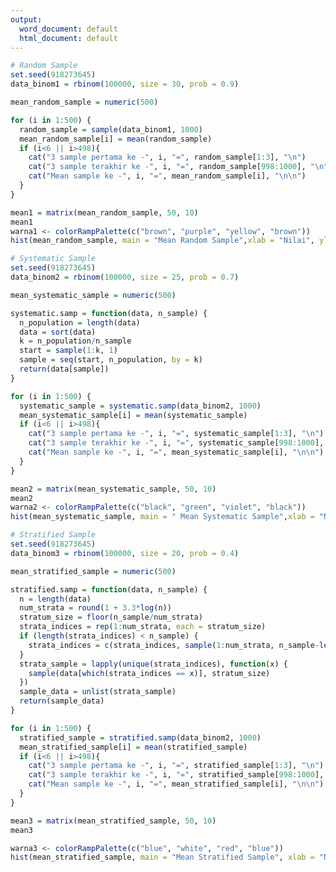 ---
output:
  word_document: default
  html_document: default
---
```{r}
# Random Sample
set.seed(918273645)
data_binom1 = rbinom(100000, size = 30, prob = 0.9)

mean_random_sample = numeric(500)

for (i in 1:500) {
  random_sample = sample(data_binom1, 1000)
  mean_random_sample[i] = mean(random_sample)
  if (i<6 || i>498){
    cat("3 sample pertama ke -", i, "=", random_sample[1:3], "\n")
    cat("3 sample terakhir ke -", i, "=", random_sample[998:1000], "\n")
    cat("Mean sample ke -", i, "=", mean_random_sample[i], "\n\n")
  }
}

mean1 = matrix(mean_random_sample, 50, 10)
mean1
warna1 <- colorRampPalette(c("brown", "purple", "yellow", "brown"))
hist(mean_random_sample, main = "Mean Random Sample",xlab = "Nilai", ylab = "Frekuensi", col = warna1(10))

# Systematic Sample
set.seed(918273645)
data_binom2 = rbinom(100000, size = 25, prob = 0.7)

mean_systematic_sample = numeric(500)

systematic.samp = function(data, n_sample) {
  n_population = length(data)
  data = sort(data)
  k = n_population/n_sample
  start = sample(1:k, 1)
  sample = seq(start, n_population, by = k)
  return(data[sample])
}

for (i in 1:500) {
  systematic_sample = systematic.samp(data_binom2, 1000)
  mean_systematic_sample[i] = mean(systematic_sample)
  if (i<6 || i>498){
    cat("3 sample pertama ke -", i, "=", systematic_sample[1:3], "\n")
    cat("3 sample terakhir ke -", i, "=", systematic_sample[998:1000], "\n")
    cat("Mean sample ke -", i, "=", mean_systematic_sample[i], "\n\n")
  }
}

mean2 = matrix(mean_systematic_sample, 50, 10)
mean2
warna2 <- colorRampPalette(c("black", "green", "violet", "black"))
hist(mean_systematic_sample, main = " Mean Systematic Sample",xlab = "Nilai", ylab = "Frekuensi", col = warna2(10))

# Stratified Sample
set.seed(918273645)
data_binom3 = rbinom(100000, size = 20, prob = 0.4)

mean_stratified_sample = numeric(500)

stratified.samp = function(data, n_sample) {
  n = length(data)
  num_strata = round(1 + 3.3*log(n))
  stratum_size = floor(n_sample/num_strata)
  strata_indices = rep(1:num_strata, each = stratum_size)
  if (length(strata_indices) < n_sample) {
    strata_indices = c(strata_indices, sample(1:num_strata, n_sample-length(strata_indices), replace = TRUE))
  }
  strata_sample = lapply(unique(strata_indices), function(x) {
    sample(data[which(strata_indices == x)], stratum_size)
  })
  sample_data = unlist(strata_sample)
  return(sample_data)
}

for (i in 1:500) {
  stratified_sample = stratified.samp(data_binom2, 1000)
  mean_stratified_sample[i] = mean(stratified_sample)
  if (i<6 || i>498){
    cat("3 sample pertama ke -", i, "=", stratified_sample[1:3], "\n")
    cat("3 sample terakhir ke -", i, "=", stratified_sample[998:1000], "\n")
    cat("Mean sample ke -", i, "=", mean_stratified_sample[i], "\n\n")
  }
}

mean3 = matrix(mean_stratified_sample, 50, 10)
mean3

warna3 <- colorRampPalette(c("blue", "white", "red", "blue"))
hist(mean_stratified_sample, main = "Mean Stratified Sample", xlab = "Nilai", ylab = "Frekuensi", col=warna3(12))
```